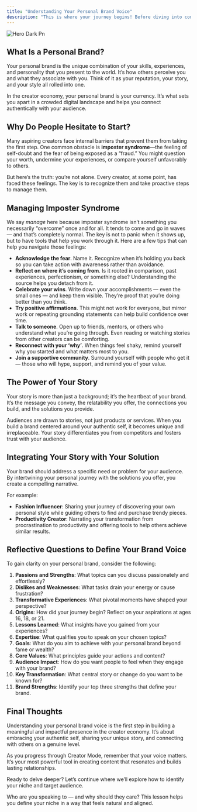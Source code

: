 ```yaml
---
title: "Understanding Your Personal Brand Voice"
description: "This is where your journey begins! Before diving into content strategies or platform choices, it’s essential to understand the foundation of your brand: your personal brand voice."
---
```


![Hero Dark Pn](/images/hero-dark.png)

## **What Is a Personal Brand?**

Your personal brand is the unique combination of your skills, experiences, and personality that you present to the world. It’s how others perceive you and what they associate with you. Think of it as your reputation, your story, and your style all rolled into one.

In the creator economy, your personal brand is your currency. It’s what sets you apart in a crowded digital landscape and helps you connect authentically with your audience.

## **Why Do People Hesitate to Start?**

Many aspiring creators face internal barriers that prevent them from taking the first step. One common obstacle is **imposter syndrome**—the feeling of self-doubt and the fear of being exposed as a “fraud.” You might question your worth, undermine your experiences, or compare yourself unfavorably to others.

But here’s the truth: you’re not alone. Every creator, at some point, has faced these feelings. The key is to recognize them and take proactive steps to manage them.

## **Managing Imposter Syndrome**

We say _manage_ here because imposter syndrome isn’t something you necessarily “overcome” once and for all. It tends to come and go in waves — and that’s completely normal. The key is not to panic when it shows up, but to have tools that help you work through it. Here are a few tips that can help you navigate those feelings:

- **Acknowledge the fear**. Name it. Recognize when it’s holding you back so you can take action with awareness rather than avoidance.
- **Reflect on where it’s coming from**. Is it rooted in comparison, past experiences, perfectionism, or something else? Understanding the source helps you detach from it.
- **Celebrate your wins**. Write down your accomplishments — even the small ones — and keep them visible. They’re proof that you’re doing better than you think.
- **Try positive affirmations**. This might not work for everyone, but mirror work or repeating grounding statements can help build confidence over time.
- **Talk to someone**. Open up to friends, mentors, or others who understand what you’re going through. Even reading or watching stories from other creators can be comforting.
- **Reconnect with your ‘why’**. When things feel shaky, remind yourself why you started and what matters most to you.
- **Join a supportive community**. Surround yourself with people who get it — those who will hype, support, and remind you of your value.

## **The Power of Your Story**

Your story is more than just a background; it’s the heartbeat of your brand. It’s the message you convey, the relatability you offer, the connections you build, and the solutions you provide.

Audiences are drawn to stories, not just products or services. When you build a brand centered around your authentic self, it becomes unique and irreplaceable. Your story differentiates you from competitors and fosters trust with your audience.

## **Integrating Your Story with Your Solution**

Your brand should address a specific need or problem for your audience. By intertwining your personal journey with the solutions you offer, you create a compelling narrative.

For example:

- **Fashion Influencer**: Sharing your journey of discovering your own personal style while guiding others to find and purchase trendy pieces.
- **Productivity Creator**: Narrating your transformation from procrastination to productivity and offering tools to help others achieve similar results.

## **Reflective Questions to Define Your Brand Voice**

To gain clarity on your personal brand, consider the following:

 1. **Passions and Strengths**: What topics can you discuss passionately and effortlessly?
 2. **Dislikes and Weaknesses**: What tasks drain your energy or cause frustration?
 3. **Transformative Experiences**: What pivotal moments have shaped your perspective?
 4. **Origins**: How did your journey begin? Reflect on your aspirations at ages 16, 18, or 21.
 5. **Lessons Learned**: What insights have you gained from your experiences?
 6. **Expertise**: What qualifies you to speak on your chosen topics?
 7. **Goals**: What do you aim to achieve with your personal brand beyond fame or wealth?
 8. **Core Values**: What principles guide your actions and content?
 9. **Audience Impact**: How do you want people to feel when they engage with your brand?
10. **Key Transformation**: What central story or change do you want to be known for?
11. **Brand Strengths**: Identify your top three strengths that define your brand.

## **Final Thoughts**

Understanding your personal brand voice is the first step in building a meaningful and impactful presence in the creator economy. It’s about embracing your authentic self, sharing your unique story, and connecting with others on a genuine level.

As you progress through Creator Mode, remember that your voice matters. It’s your most powerful tool in creating content that resonates and builds lasting relationships.

Ready to delve deeper? Let’s continue where we’ll explore how to identify your niche and target audience.

<Card title="Understanding your Niche or Target Audience" icon="globe" iconType="duotone">
  Who are you speaking to — and why should they care? This lesson helps you define your niche in a way that feels natural and aligned.
</Card>